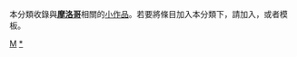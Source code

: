 {{Catnav|頁面分類|地理|国家|非洲国家|摩洛哥}}
{{hiddencat}}
{{WPSS-cat}}
本分類收錄與'''[[摩洛哥|摩洛哥]]'''相關的[[Wikipedia:小作品|小作品]]。若要將條目加入本分類下，請加入'''{{tl|Morocco-stub}}'''，或者'''{{tl|摩洛哥小作品}}'''模板。

[[Category:非洲小作品|M]]
[[Category:摩洛哥|*]]